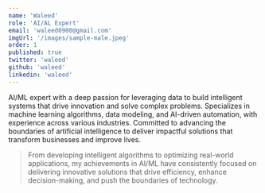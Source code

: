 ```yaml
---
name: 'Waleed'
role: 'AI/AL Expert'
email: 'waleed0900@gmail.com'
imgUrl: '/images/sample-male.jpeg'
order: 1
published: true
twitter: 'waleed'
github: 'waleed'
linkedin: 'waleed'
---
```


AI/ML expert with a deep passion for leveraging data to build intelligent systems that drive innovation and solve complex problems. Specializes in machine learning algorithms, data modeling, and AI-driven automation, with experience across various industries. Committed to advancing the boundaries of artificial intelligence to deliver impactful solutions that transform businesses and improve lives.

> From developing intelligent algorithms to optimizing real-world applications, my achievements in AI/ML have consistently focused on delivering innovative solutions that drive efficiency, enhance decision-making, and push the boundaries of technology.
